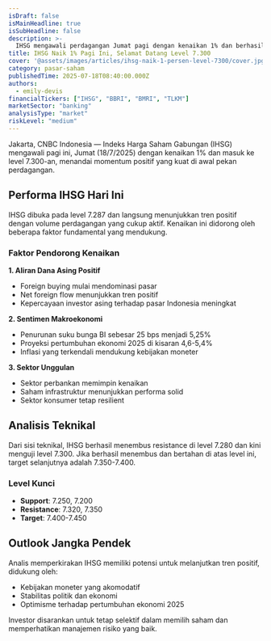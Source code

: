 ```yaml
---
isDraft: false
isMainHeadline: true
isSubHeadline: false
description: >-
  IHSG mengawali perdagangan Jumat pagi dengan kenaikan 1% dan berhasil menembus level 7.300, didorong oleh sentimen positif dari aliran dana asing.
title: IHSG Naik 1% Pagi Ini, Selamat Datang Level 7.300
cover: '@assets/images/articles/ihsg-naik-1-persen-level-7300/cover.jpg'
category: pasar-saham
publishedTime: 2025-07-18T08:40:00.000Z
authors:
  - emily-devis
financialTickers: ["IHSG", "BBRI", "BMRI", "TLKM"]
marketSector: "banking"
analysisType: "market"
riskLevel: "medium"
---
```


Jakarta, CNBC Indonesia — Indeks Harga Saham Gabungan (IHSG) mengawali pagi ini, Jumat (18/7/2025) dengan kenaikan 1% dan masuk ke level 7.300-an, menandai momentum positif yang kuat di awal pekan perdagangan.

## Performa IHSG Hari Ini

IHSG dibuka pada level 7.287 dan langsung menunjukkan tren positif dengan volume perdagangan yang cukup aktif. Kenaikan ini didorong oleh beberapa faktor fundamental yang mendukung.

### Faktor Pendorong Kenaikan

**1. Aliran Dana Asing Positif**
- Foreign buying mulai mendominasi pasar
- Net foreign flow menunjukkan tren positif
- Kepercayaan investor asing terhadap pasar Indonesia meningkat

**2. Sentimen Makroekonomi**
- Penurunan suku bunga BI sebesar 25 bps menjadi 5,25%
- Proyeksi pertumbuhan ekonomi 2025 di kisaran 4,6-5,4%
- Inflasi yang terkendali mendukung kebijakan moneter

**3. Sektor Unggulan**
- Sektor perbankan memimpin kenaikan
- Saham infrastruktur menunjukkan performa solid
- Sektor konsumer tetap resilient

## Analisis Teknikal

Dari sisi teknikal, IHSG berhasil menembus resistance di level 7.280 dan kini menguji level 7.300. Jika berhasil menembus dan bertahan di atas level ini, target selanjutnya adalah 7.350-7.400.

### Level Kunci
- **Support**: 7.250, 7.200
- **Resistance**: 7.320, 7.350
- **Target**: 7.400-7.450

## Outlook Jangka Pendek

Analis memperkirakan IHSG memiliki potensi untuk melanjutkan tren positif, didukung oleh:
- Kebijakan moneter yang akomodatif
- Stabilitas politik dan ekonomi
- Optimisme terhadap pertumbuhan ekonomi 2025

Investor disarankan untuk tetap selektif dalam memilih saham dan memperhatikan manajemen risiko yang baik.